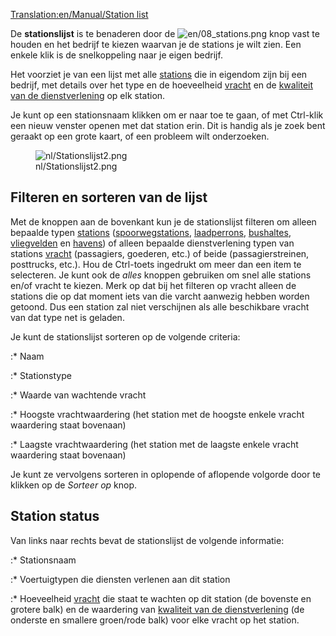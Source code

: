 [[Translation:en/Manual/Station list]]


De '''stationslijst''' is te benaderen door de [[File:en/08 stations.png]] knop vast te houden en het bedrijf te kiezen waarvan je de stations je wilt zien. Een enkele klik is de snelkoppeling naar je eigen bedrijf.

Het voorziet je van een lijst met alle [[nl/stations|stations]] die in eigendom zijn bij een bedrijf, met details over het type en de hoeveelheid [[nl/vracht|vracht]] en de [[nl/spelmechanisme#Stationswaardering|kwaliteit van de dienstverlening]] op elk station.

Je kunt op een stationsnaam klikken om er naar toe te gaan, of met Ctrl-klik een nieuw venster openen met dat station erin. Dit is handig als je zoek bent geraakt op een grote kaart, of een probleem wilt onderzoeken.

[[File:nl/Stationslijst2.png]]

==Filteren en sorteren van de lijst==
Met de knoppen aan de bovenkant kun je de stationslijst filteren om alleen bepaalde typen [[nl/stations|stations]] ([[nl/spoorwegstation|spoorwegstations]], [[nl/Manual/Laadperrons#Vrachtwagen_laadperron|laadperrons]], [[nl/Manual/Laadperrons#Bushalte|bushaltes]], [[nl/vliegveld|vliegvelden]] en [[nl/Havens|havens]]) of alleen bepaalde dienstverlening typen van stations [[nl/vracht|vracht]] (passagiers, goederen, etc.) of beide (passagierstreinen, posttrucks, etc.). Hou de Ctrl-toets ingedrukt om meer dan een item te selecteren. Je kunt ook de ''alles'' knoppen gebruiken om snel alle stations en/of vracht te kiezen. Merk op dat bij het filteren op vracht alleen de stations die op dat moment iets van die varcht aanwezig hebben worden getoond. Dus een station zal niet verschijnen als alle beschikbare vracht van dat type net is geladen.

Je kunt de stationslijst sorteren op de volgende criteria:
:* Naam
:* Stationstype
:* Waarde van wachtende vracht
:* Hoogste vrachtwaardering (het station met de hoogste enkele vracht waardering staat bovenaan)
:* Laagste vrachtwaardering (het station met de laagste enkele vracht waardering staat bovenaan)

Je kunt ze vervolgens sorteren in oplopende of aflopende volgorde door te klikken op de ''Sorteer op'' knop.

==Station status==
Van links naar rechts bevat de stationslijst de volgende informatie:
:* Stationsnaam
:* Voertuigtypen die diensten verlenen aan dit station
:* Hoeveelheid [[nl/vracht|vracht]] die staat te wachten op dit station (de bovenste en grotere balk) en de waardering van [[nl/Manual/Spelmechanisme#Stationswaardering|kwaliteit van de dienstverlening]] (de onderste en smallere groen/rode balk) voor elke vracht op het station.